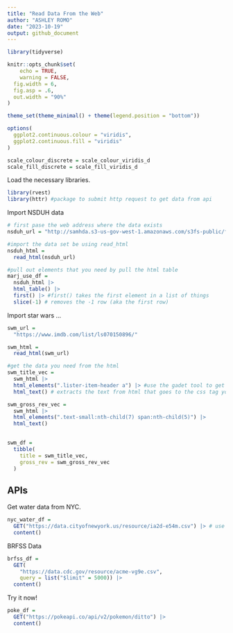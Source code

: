 ```yaml
---
title: "Read Data From the Web"
author: "ASHLEY ROMO"
date: "2023-10-19"
output: github_document
---
```


```r
library(tidyverse)

knitr::opts_chunk$set(
	echo = TRUE,
	warning = FALSE,
  fig.width = 6,
  fig.asp = .6,
  out.width = "90%"
)

theme_set(theme_minimal() + theme(legend.position = "bottom"))

options(
  ggplot2.continuous.colour = "viridis",
  ggplot2.continuous.fill = "viridis"
)

scale_colour_discrete = scale_colour_viridis_d
scale_fill_discrete = scale_fill_viridis_d
```

Load the necessary libraries. 

```r
library(rvest) 
library(httr) #package to submit http request to get data from api
```


Import NSDUH data

```r
# first pase the web address where the data exists
nsduh_url = "http://samhda.s3-us-gov-west-1.amazonaws.com/s3fs-public/field-uploads/2k15StateFiles/NSDUHsaeShortTermCHG2015.htm"

#import the data set be using read_html 
nsduh_html = 
  read_html(nsduh_url)
```


```r
#pull out elements that you need by pull the html table
marj_use_df = 
  nsduh_html |> 
  html_table() |> 
  first() |> #first() takes the first element in a list of things
  slice(-1) # removes the -1 row (aka the first row)
```



Import star wars ... 

```r
swm_url = 
  "https://www.imdb.com/list/ls070150896/"

swm_html = 
  read_html(swm_url)
```


```r
#get the data you need from the html 
swm_title_vec = 
  swm_html |> 
  html_elements(".lister-item-header a") |> #use the gadet tool to get the css code for what you want
  html_text() # extracts the text from html that goes to the css tag you want

swm_gross_rev_vec = 
  swm_html |> 
  html_elements(".text-small:nth-child(7) span:nth-child(5)") |> 
  html_text()
 

swm_df = 
  tibble(
    title = swm_title_vec,
    gross_rev = swm_gross_rev_vec
  )
```


## APIs

Get water data from NYC.

```r
nyc_water_df = 
  GET("https://data.cityofnewyork.us/resource/ia2d-e54m.csv") |> # use the GET() function to get data from API
  content()
```



BRFSS Data

```r
brfss_df = 
  GET(
    "https://data.cdc.gov/resource/acme-vg9e.csv",
    query = list("$limit" = 5000)) |> 
  content()
```


Try it now!

```r
poke_df = 
  GET("https://pokeapi.co/api/v2/pokemon/ditto") |> 
  content()
```